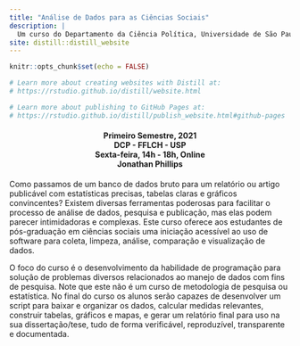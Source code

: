 ```yaml
---
title: "Análise de Dados para as Ciências Sociais"
description: |
  Um curso do Departamento da Ciência Política, Universidade de São Paulo
site: distill::distill_website
---
```


```r
knitr::opts_chunk$set(echo = FALSE)

# Learn more about creating websites with Distill at:
# https://rstudio.github.io/distill/website.html

# Learn more about publishing to GitHub Pages at:
# https://rstudio.github.io/distill/publish_website.html#github-pages

```
<h4 style="text-align: center;" markdown="1"> 
Primeiro Semestre, 2021  
DCP - FFLCH - USP  
Sexta-feira, 14h - 18h, Online  
Jonathan Phillips
</h4>

Como passamos de um banco de dados bruto para um relatório ou artigo publicável com estatísticas precisas,
tabelas claras e gráficos convincentes? Existem diversas ferramentas poderosas para facilitar o processo de
análise de dados, pesquisa e publicação, mas elas podem parecer intimidadoras e complexas. Este curso
oferece aos estudantes de pós-graduação em ciências sociais uma iniciação acessível ao uso de software para coleta, limpeza, análise, comparação e visualização de dados.

O foco do curso é o desenvolvimento da habilidade de programação para solução de problemas diversos
relacionados ao manejo de dados com fins de pesquisa. Note que este não é um curso de metodologia de
pesquisa ou estatística. No final do curso os alunos serão capazes de desenvolver um script para baixar e organizar os dados, calcular medidas relevantes, construir tabelas, gráficos e mapas, e gerar um relatório final para uso na sua dissertação/tese, tudo de forma verificável, reproduzível, transparente e documentada.
